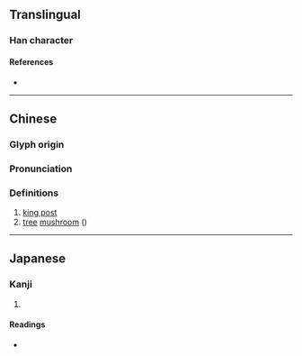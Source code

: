 {{character info/new}}
==Translingual==

===Han character===
{{Han char|rn=75|rad=木|as=06|sn=10|four=41927|canj=DMBL|ids=⿰[[木]][[而]]}}

====References====
* {{Han ref|kx=0523.150|dkj=14727|dj=0911.130|hdz=21196.070|uh=682D|ud=26669|bh=D1E6|bd=53734}}

----

==Chinese==
{{zh-forms}}

===Glyph origin===
{{Han etym}}

===Pronunciation===
{{zh-pron
|m=ér
|c=ji4
|mc=y
|oc=y
|ma=
|cat=n,pn
}}

===Definitions===
{{zh-hanzi}}

# [[king post]]
# [[tree]] [[mushroom]] ({{taxlink|Volvariella bombycina|species|ver=180130}})

----

==Japanese==

===Kanji===
{{ja-kanji|grade=|rs=木06}}

# {{rfdef|ja|sort=木06}}

====Readings====
* {{ja-readings|on=[[じ]] (ji), [[に]] (ni)|kun=[[ますがた]] (masugata)}}